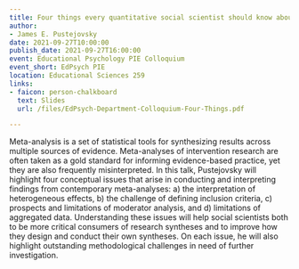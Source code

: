```yaml
---
title: Four things every quantitative social scientist should know about meta-analysis
author:
- James E. Pustejovsky
date: 2021-09-27T10:00:00
publish_date: 2021-09-27T16:00:00
event: Educational Psychology PIE Colloquium
event_short: EdPsych PIE
location: Educational Sciences 259
links:
- faicon: person-chalkboard
  text: Slides
  url: /files/EdPsych-Department-Colloquium-Four-Things.pdf

---
```



Meta-analysis is a set of statistical tools for synthesizing results across multiple sources of evidence. Meta-analyses of intervention research are often taken as a gold standard for informing evidence-based practice, yet they are also frequently misinterpreted. In this talk, Pustejovsky will highlight four conceptual issues that arise in conducting and interpreting findings from contemporary meta-analyses: a) the interpretation of heterogeneous effects, b) the challenge of defining inclusion criteria, c) prospects and limitations of moderator analysis, and d) limitations of aggregated data. Understanding these issues will help social scientists both to be more critical consumers of research syntheses and to improve how they design and conduct their own syntheses. On each issue, he will also highlight outstanding methodological challenges in need of further investigation.

